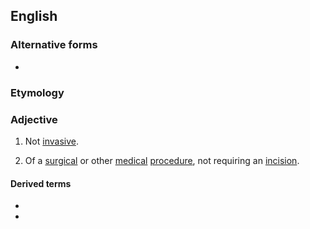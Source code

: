 {{also|non-invasive}}

==English==

===Alternative forms===
* {{l|en|non-invasive}}

===Etymology===
{{prefix|en|non|invasive}}

===Adjective===
{{en-adj|-}}

# Not [[invasive]].
# {{lb|en|medicine}} Of a [[surgical]] or other [[medical]] [[procedure]], not requiring an [[incision]].

====Derived terms====
* {{l|en|noninvasively}}
* {{l|en|noninvasiveness}}